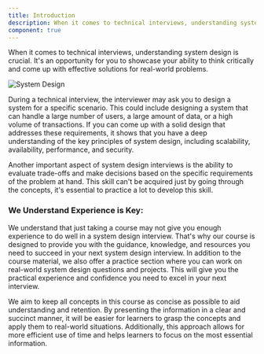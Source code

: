```yaml
---
title: Introduction
description: When it comes to technical interviews, understanding system design is crucial. It's an opportunity for you to showcase your ability to think critically and come up with effective solutions for real-world problems.
component: true
---
```


When it comes to technical interviews, understanding system design is crucial. It's an opportunity for you to showcase your ability to think critically and come up with effective solutions for real-world problems.

![System Design](https://firebasestorage.googleapis.com/v0/b/techprimer-fbfe6.appspot.com/o/system-design%2Fsystem_design_intro-01.png?alt=media&token=fb3fff7d-b469-4ec7-95d5-9714e5fdcdbc)

During a technical interview, the interviewer may ask you to design a system for a specific scenario. This could include designing a system that can handle a large number of users, a large amount of data, or a high volume of transactions. If you can come up with a solid design that addresses these requirements, it shows that you have a deep understanding of the key principles of system design, including scalability, availability, performance, and security.

Another important aspect of system design interviews is the ability to evaluate trade-offs and make decisions based on the specific requirements of the problem at hand. This skill can't be acquired just by going through the concepts, it's essential to practice a lot to develop this skill.

### We Understand Experience is Key:

We understand that just taking a course may not give you enough experience to do well in a system design interview. That's why our course is designed to provide you with the guidance, knowledge, and resources you need to succeed in your next system design interview. In addition to the course material, we also offer a practice section where you can work on real-world system design questions and projects. This will give you the practical experience and confidence you need to excel in your next interview.

We aim to keep all concepts in this course as concise as possible to aid understanding and retention. By presenting the information in a clear and succinct manner, it will be easier for learners to grasp the concepts and apply them to real-world situations. Additionally, this approach allows for more efficient use of time and helps learners to focus on the most essential information.
